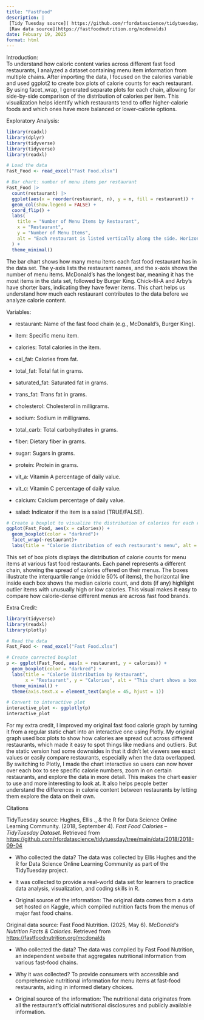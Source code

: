 ```yaml
---
title: "FastFood"
description: |
 [Tidy Tuesday source]( https://github.com/rfordatascience/tidytuesday/tree/main/data/2018/2018-09-04)
 [Raw data source](https://fastfoodnutrition.org/mcdonalds)
date: Febuary 19, 2025
format: html
---
```


Introduction:\
To understand how caloric content varies across different fast food restaurants, I analyzed a dataset containing menu item information from multiple chains. After importing the data, I focused on the calories variable and used ggplot2 to create box plots of calorie counts for each restaurant. By using facet_wrap, I generated separate plots for each chain, allowing for side-by-side comparison of the distribution of calories per item. This visualization helps identify which restaurants tend to offer higher-calorie foods and which ones have more balanced or lower-calorie options.

Exploratory Analysis:

```r
library(readxl)
library(dplyr)
library(tidyverse)
library(tidyverse)
library(readxl)

# Load the data
Fast_Food <- read_excel("Fast Food.xlsx")

# Bar chart: number of menu items per restaurant
Fast_Food |>
  count(restaurant) |>
  ggplot(aes(x = reorder(restaurant, n), y = n, fill = restaurant)) +
  geom_col(show.legend = FALSE) +
  coord_flip() +
  labs(
    title = "Number of Menu Items by Restaurant",
    x = "Restaurant",
    y = "Number of Menu Items",
    alt = "Each restaurant is listed vertically along the side. Horizontal bars extend to the right — the longer the bar, the more menu items that restaurant has. The longest bar belongs to Mcdonald’s, meaning it has the most food items in the dataset. The shortest bars belong to Arby’s and Chick-fil-A, showing they have fewer items. This chart helps you visually compare how much each restaurant contributes to the data."
  ) +
  theme_minimal()
```

The bar chart shows how many menu items each fast food restaurant has in the data set. The y-axis lists the restaurant names, and the x-axis shows the number of menu items. McDonald's has the longest bar, meaning it has the most items in the data set, followed by Burger King. Chick-fil-A and Arby’s have shorter bars, indicating they have fewer items. This chart helps us understand how much each restaurant contributes to the data before we analyze calorie content.

Variables:

-   restaurant: Name of the fast food chain (e.g., McDonald's, Burger King).

-   item: Specific menu item.

-   calories: Total calories in the item.

-   cal_fat: Calories from fat.

-   total_fat: Total fat in grams.

-   saturated_fat: Saturated fat in grams.

-   trans_fat: Trans fat in grams.

-   cholesterol: Cholesterol in milligrams.

-   sodium: Sodium in milligrams.

-   total_carb: Total carbohydrates in grams.

-   fiber: Dietary fiber in grams.

-   sugar: Sugars in grams.

-   protein: Protein in grams.

-   vit_a: Vitamin A percentage of daily value.

-   vit_c: Vitamin C percentage of daily value.

-   calcium: Calcium percentage of daily value.

-   salad: Indicator if the item is a salad (TRUE/FALSE).

```r

# Create a boxplot to visualize the distribution of calories for each restaurant
ggplot(Fast_Food, aes(x = calories)) +
  geom_boxplot(color = "darkred")+
  facet_wrap(~restaurant)+
  labs(title = "Calorie distribution of each restaurant's menu", alt = "This chart shows one box for each fast food restaurant, placed in its own panel. Each box represents the range of calorie values for that restaurant’s menu items. The horizontal axis shows calories, while each restaurant’s panel helps you compare them side by side. The line inside each box shows the median (typical) calorie count, and the length of the box shows how spread out the calorie values are. Some restaurants, like McDonald’s and Burger King, have wider boxes or more outliers, meaning their menus have a bigger variety of high- and low-calorie items. Others, like Chick-fil-A, have more tightly grouped calorie counts." )

```

This set of box plots displays the distribution of calorie counts for menu items at various fast food restaurants. Each panel represents a different chain, showing the spread of calories offered on their menus. The boxes illustrate the interquartile range (middle 50% of items), the horizontal line inside each box shows the median calorie count, and dots (if any) highlight outlier items with unusually high or low calories. This visual makes it easy to compare how calorie-dense different menus are across fast food brands.

Extra Credit:

```r
library(tidyverse)
library(readxl)
library(plotly)

# Read the data
Fast_Food <- read_excel("Fast Food.xlsx")

# Create corrected boxplot
p <- ggplot(Fast_Food, aes(x = restaurant, y = calories)) +
  geom_boxplot(color = "darkred") +
  labs(title = "Calorie Distribution by Restaurant",
       x = "Restaurant", y = "Calories", alt = "This chart shows a box for each restaurant, comparing the range of calories across their menu items. The x-axis lists the restaurants, and the y-axis shows the calorie values. Each box displays how calorie counts vary within a restaurant. The middle line in each box shows the median (typical) calorie count, and the height of the box shows how spread out the items are. You can hover over each box to see exact values, making it easy to explore differences. Restaurants like McDonald’s and Burger King have higher and more spread-out calorie ranges, while others like Chick-fil-A have tighter, lower distributions.") +
  theme_minimal() +
  theme(axis.text.x = element_text(angle = 45, hjust = 1))

# Convert to interactive plot
interactive_plot <- ggplotly(p)
interactive_plot
```

For my extra credit, I improved my original fast food calorie graph by turning it from a regular static chart into an interactive one using Plotly. My original graph used box plots to show how calories are spread out across different restaurants, which made it easy to spot things like medians and outliers. But the static version had some downsides in that it didn’t let viewers see exact values or easily compare restaurants, especially when the data overlapped. By switching to Plotly, I made the chart interactive so users can now hover over each box to see specific calorie numbers, zoom in on certain restaurants, and explore the data in more detail. This makes the chart easier to use and more interesting to look at. It also helps people better understand the differences in calorie content between restaurants by letting them explore the data on their own.

Citations

TidyTuesday source: Hughes, Ellis ., & the R for Data Science Online Learning Community. (2018, September 4). *Fast Food Calories – TidyTuesday Dataset*. Retrieved from <https://github.com/rfordatascience/tidytuesday/tree/main/data/2018/2018-09-04>

-   Who collected the data? The data was collected by Ellis Hughes and the R for Data Science Online Learning Community as part of the TidyTuesday project.

-   It was collected to provide a real-world data set for learners to practice data analysis, visualization, and coding skills in R.

-   Original source of the information: The original data comes from a data set hosted on Kaggle, which compiled nutrition facts from the menus of major fast food chains.

Original data source: Fast Food Nutrition. (2025, May 6). *McDonald's Nutrition Facts & Calories*. Retrieved from <https://fastfoodnutrition.org/mcdonalds>

-   Who collected the data? The data was compiled by Fast Food Nutrition, an independent website that aggregates nutritional information from various fast-food chains.

-   Why it was collected? To provide consumers with accessible and comprehensive nutritional information for menu items at fast-food restaurants, aiding in informed dietary choices.

-   Original source of the information: The nutritional data originates from all the restaurant's official nutritional disclosures and publicly available information.
